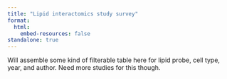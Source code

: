 ```yaml
---
title: "Lipid interactomics study survey"
format: 
  html:
    embed-resources: false
standalone: true
---
```


Will assemble some kind of filterable table here for lipid probe, cell type, year, and author. Need more studies for this though.